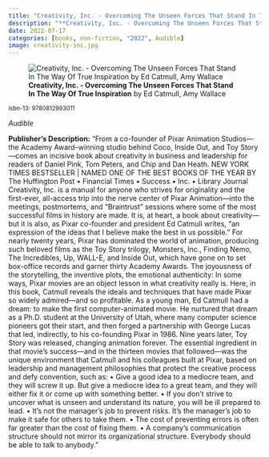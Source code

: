 ```yaml
---
title: "Creativity, Inc. - Overcoming The Unseen Forces That Stand In The Way Of True Inspiration"
description: "**Creativity, Inc. - Overcoming The Unseen Forces That Stand In The Way Of True Inspiration** by Ed Catmull, Amy Wallace"
date: 2022-07-17
categories: [books, non-fiction, "2022", Audible]
image: creativity-inc.jpg
---
```

![**Creativity, Inc. - Overcoming The Unseen Forces That Stand In The Way Of True Inspiration** by Ed Catmull, Amy Wallace](creativity-inc.jpg){fig-align="left"}

<sup>isbn-13: 9780812993011</sup>

*Audible*

**Publisher's Description:**
"From a co-founder of Pixar Animation Studios—the Academy Award–winning
studio behind Coco, Inside Out, and Toy Story—comes an incisive book about
creativity in business and leadership for readers of Daniel Pink, Tom
Peters, and Chip and Dan Heath. NEW YORK TIMES BESTSELLER | NAMED ONE OF
THE BEST BOOKS OF THE YEAR BY The Huffington Post • Financial Times •
Success • Inc. • Library Journal Creativity, Inc. is a manual for anyone
who strives for originality and the first-ever, all-access trip into the
nerve center of Pixar Animation—into the meetings, postmortems, and
“Braintrust” sessions where some of the most successful films in history
are made. It is, at heart, a book about creativity—but it is also, as Pixar
co-founder and president Ed Catmull writes, “an expression of the ideas
that I believe make the best in us possible.” For nearly twenty years,
Pixar has dominated the world of animation, producing such beloved films as
the Toy Story trilogy, Monsters, Inc., Finding Nemo, The Incredibles, Up,
WALL-E, and Inside Out, which have gone on to set box-office records and
garner thirty Academy Awards. The joyousness of the storytelling, the
inventive plots, the emotional authenticity: In some ways, Pixar movies are
an object lesson in what creativity really is. Here, in this book, Catmull
reveals the ideals and techniques that have made Pixar so widely
admired—and so profitable. As a young man, Ed Catmull had a dream: to make
the first computer-animated movie. He nurtured that dream as a Ph.D.
student at the University of Utah, where many computer science pioneers got
their start, and then forged a partnership with George Lucas that led,
indirectly, to his co-founding Pixar in 1986. Nine years later, Toy Story
was released, changing animation forever. The essential ingredient in that
movie’s success—and in the thirteen movies that followed—was the unique
environment that Catmull and his colleagues built at Pixar, based on
leadership and management philosophies that protect the creative process
and defy convention, such as: • Give a good idea to a mediocre team, and
they will screw it up. But give a mediocre idea to a great team, and they
will either fix it or come up with something better. • If you don’t strive
to uncover what is unseen and understand its nature, you will be ill
prepared to lead. • It’s not the manager’s job to prevent risks. It’s the
manager’s job to make it safe for others to take them. • The cost of
preventing errors is often far greater than the cost of fixing them. • A
company’s communication structure should not mirror its organizational
structure. Everybody should be able to talk to anybody."
